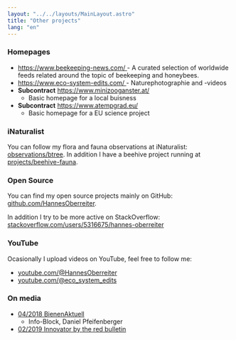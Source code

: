 ```yaml
---
layout: "../../layouts/MainLayout.astro"
title: "Other projects"
lang: "en"
---
```



### Homepages

- <a href="https://www.beekeeping-news.com/">
    https://www.beekeeping-news.com/
  </a>
  - A curated selection of worldwide feeds related around the topic of beekeeping
  and honeybees.
- <a href="https://www.eco-system-edits.com/">
    https://www.eco-system-edits.com/
  </a>
  - Naturephotographie and -videos
- **Subcontract** <a href="https://www.minizooganster.at/">https://www.minizooganster.at/</a>
  - Basic homepage for a local buisness
- **Subcontract** <a href="https://www.atempgrad.eu/">https://www.atempgrad.eu/</a>
  - Basic homepage for a EU science project

### iNaturalist

You can follow my flora and fauna observations at iNaturalist: <a href="https://www.inaturalist.org/observations/btree">observations/btree</a>. In addition I have a beehive project running at <a href="https://www.inaturalist.org/projects/beehive-fauna">projects/beehive-fauna</a>.

<INaturalist client:idle></INaturalist>

### Open Source

You can find my open source projects mainly on GitHub: <a href="https://github.com/HannesOberreiter">github.com/HannesOberreiter</a>.

In addition I try to be more active on StackOverflow: <a href="https://stackoverflow.com/users/5316675/hannes-oberreiter">stackoverflow.com/users/5316675/hannes-oberreiter</a>

### YouTube

Ocasionally I upload videos on YouTube, feel free to follow me:

- <a href="https://www.youtube.com/@HannesOberreiter">
    youtube.com/@HannesOberreiter
  </a>
- <a href="https://www.youtube.com/@eco_system_edits">
    youtube.com/@eco_system_edits
  </a>

### On media

- [04/2018 BienenAktuell](https://shop.bienenlieb.at/wp-content/uploads/2018/03/Beitrag-4-18.pdf)
  - Info-Block, Daniel Pfeifenberger
- [02/2019 Innovator by the red bulletin](https://issuu.com/redbulletin.com/docs/0219_trbi_at_lowres/77)
